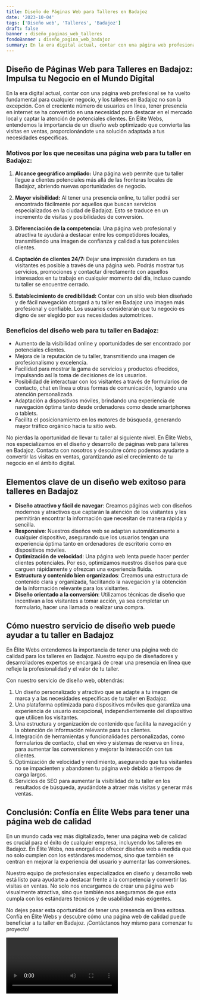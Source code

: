 ```yaml
---
title: Diseño de Páginas Web para Talleres en Badajoz
date: '2023-10-04'
tags: ['Diseño web', 'Talleres', 'Badajoz']
draft: false
banner : diseño_paginas_web_talleres
fondoBanner : diseño_pagina_web_badajoz
summary: En la era digital actual, contar con una página web profesional se ha vuelto fundamental para cualquier negocio, y los talleres en Badajoz no son la excepción. Con el creciente número de usuarios en línea, tener presencia en internet se ha convertido en una necesidad para destacar en el mercado local y captar la atención de potenciales clientes. En Élite Webs, entendemos la importancia de un diseño web optimizado que convierta las visitas en ventas, proporcionándote una solución adaptada a tus necesidades específicas.
---
```


## **Diseño de Páginas Web para Talleres en Badajoz: Impulsa tu Negocio en el Mundo Digital**

En la era digital actual, contar con una página web profesional se ha vuelto fundamental para cualquier negocio, y los talleres en Badajoz no son la excepción. Con el creciente número de usuarios en línea, tener presencia en internet se ha convertido en una necesidad para destacar en el mercado local y captar la atención de potenciales clientes. En Élite Webs, entendemos la importancia de un diseño web optimizado que convierta las visitas en ventas, proporcionándote una solución adaptada a tus necesidades específicas.

### **Motivos por los que necesitas una página web para tu taller en Badajoz:**

1. **Alcance geográfico ampliado:** Una página web permite que tu taller llegue a clientes potenciales más allá de las fronteras locales de Badajoz, abriendo nuevas oportunidades de negocio.

2. **Mayor visibilidad:** Al tener una presencia online, tu taller podrá ser encontrado fácilmente por aquellos que buscan servicios especializados en la ciudad de Badajoz. Esto se traduce en un incremento de visitas y posibilidades de conversión.

3. **Diferenciación de la competencia:** Una página web profesional y atractiva te ayudará a destacar entre los competidores locales, transmitiendo una imagen de confianza y calidad a tus potenciales clientes.

4. **Captación de clientes 24/7:** Dejar una impresión duradera en tus visitantes es posible a través de una página web. Podrás mostrar tus servicios, promociones y contactar directamente con aquellos interesados en tu trabajo en cualquier momento del día, incluso cuando tu taller se encuentre cerrado.

5. **Establecimiento de credibilidad:** Contar con un sitio web bien diseñado y de fácil navegación otorgará a tu taller en Badajoz una imagen más profesional y confiable. Los usuarios considerarán que tu negocio es digno de ser elegido por sus necesidades automotrices.

### **Beneficios del diseño web para tu taller en Badajoz:**

- Aumento de la visibilidad online y oportunidades de ser encontrado por potenciales clientes.
- Mejora de la reputación de tu taller, transmitiendo una imagen de profesionalismo y excelencia.
- Facilidad para mostrar la gama de servicios y productos ofrecidos, impulsando así la toma de decisiones de los usuarios.
- Posibilidad de interactuar con los visitantes a través de formularios de contacto, chat en línea u otras formas de comunicación, logrando una atención personalizada.
- Adaptación a dispositivos móviles, brindando una experiencia de navegación óptima tanto desde ordenadores como desde smartphones o tablets.
- Facilita el posicionamiento en los motores de búsqueda, generando mayor tráfico orgánico hacia tu sitio web.

No pierdas la oportunidad de llevar tu taller al siguiente nivel. En Élite Webs, nos especializamos en el diseño y desarrollo de páginas web para talleres en Badajoz. Contacta con nosotros y descubre cómo podemos ayudarte a convertir las visitas en ventas, garantizando así el crecimiento de tu negocio en el ámbito digital.

<GifSeo />

<Cta />

## Elementos clave de un diseño web exitoso para talleres en Badajoz

- **Diseño atractivo y fácil de navegar**: Creamos páginas web con diseños modernos y atractivos que captarán la atención de los visitantes y les permitirán encontrar la información que necesitan de manera rápida y sencilla.
- **Responsive**: Nuestros diseños web se adaptan automáticamente a cualquier dispositivo, asegurando que los usuarios tengan una experiencia óptima tanto en ordenadores de escritorio como en dispositivos móviles.
- **Optimización de velocidad**: Una página web lenta puede hacer perder clientes potenciales. Por eso, optimizamos nuestros diseños para que carguen rápidamente y ofrezcan una experiencia fluida.
- **Estructura y contenido bien organizados**: Creamos una estructura de contenido clara y organizada, facilitando la navegación y la obtención de la información relevante para los visitantes.
- **Diseño orientado a la conversión**: Utilizamos técnicas de diseño que incentivan a los visitantes a tomar acción, ya sea completar un formulario, hacer una llamada o realizar una compra.

## Cómo nuestro servicio de diseño web puede ayudar a tu taller en Badajoz

En Élite Webs entendemos la importancia de tener una página web de calidad para los talleres en Badajoz. Nuestro equipo de diseñadores y desarrolladores expertos se encargará de crear una presencia en línea que refleje la profesionalidad y el valor de tu taller.

Con nuestro servicio de diseño web, obtendrás:

1. Un diseño personalizado y atractivo que se adapte a tu imagen de marca y a las necesidades específicas de tu taller en Badajoz.
2. Una plataforma optimizada para dispositivos móviles que garantiza una experiencia de usuario excepcional, independientemente del dispositivo que utilicen los visitantes.
3. Una estructura y organización de contenido que facilita la navegación y la obtención de información relevante para tus clientes.
4. Integración de herramientas y funcionalidades personalizadas, como formularios de contacto, chat en vivo y sistemas de reserva en línea, para aumentar las conversiones y mejorar la interacción con tus clientes.
5. Optimización de velocidad y rendimiento, asegurando que tus visitantes no se impacienten y abandonen tu página web debido a tiempos de carga largos.
6. Servicios de SEO para aumentar la visibilidad de tu taller en los resultados de búsqueda, ayudándote a atraer más visitas y generar más ventas.

## Conclusión: Confía en Élite Webs para tener una página web de calidad

En un mundo cada vez más digitalizado, tener una página web de calidad es crucial para el éxito de cualquier empresa, incluyendo los talleres en Badajoz. En Élite Webs, nos enorgullece ofrecer diseños web a medida que no solo cumplen con los estándares modernos, sino que también se centran en mejorar la experiencia del usuario y aumentar las conversiones.

Nuestro equipo de profesionales especializados en diseño y desarrollo web está listo para ayudarte a destacar frente a la competencia y convertir las visitas en ventas. No solo nos encargamos de crear una página web visualmente atractiva, sino que también nos aseguramos de que esta cumpla con los estándares técnicos y de usabilidad más exigentes.

No dejes pasar esta oportunidad de tener una presencia en línea exitosa. Confía en Élite Webs y descubre cómo una página web de calidad puede beneficiar a tu taller en Badajoz. ¡Contáctanos hoy mismo para comenzar tu proyecto!

<Video />

<CtaBot job='Talleres' city='Badajoz'/>

<Gmaps query='Badajoz+españa+maps' />